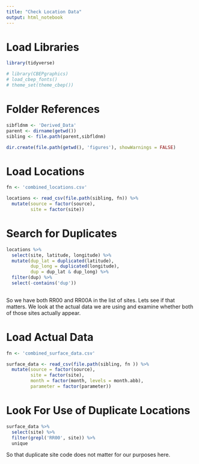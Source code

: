 ```yaml
---
title: "Check Location Data"
output: html_notebook
---
```


# Load Libraries
```r
library(tidyverse)

# library(CBEPgraphics)
# load_cbep_fonts()
# theme_set(theme_cbep())
```

# Folder References
```r
sibfldnm <- 'Derived_Data'
parent <- dirname(getwd())
sibling <- file.path(parent,sibfldnm)

dir.create(file.path(getwd(), 'figures'), showWarnings = FALSE)
```

# Load Locations
```r
fn <- 'combined_locations.csv'

locations <- read_csv(file.path(sibling, fn)) %>%
  mutate(source = factor(source), 
         site = factor(site))
```

# Search for Duplicates
```r
locations %>%
  select(site, latitude, longitude) %>%
  mutate(dup_lat = duplicated(latitude),
         dup_long = duplicated(longitude),
         dup = dup_lat & dup_long) %>%
  filter(dup) %>%
  select(-contains('dup'))
  
```
So we have both RR00 and RR00A in the list of sites.  Lets see if that matters.
We look at the actual data we are using and examine whether both of those sites
actually appear.

# Load Actual Data
```r
fn <- 'combined_surface_data.csv'

surface_data <- read_csv(file.path(sibling, fn )) %>%
  mutate(source = factor(source), 
         site = factor(site),
         month = factor(month, levels = month.abb),
         parameter = factor(parameter))
```

# Look For Use of Duplicate Locations
```r
surface_data %>% 
  select(site) %>%
  filter(grepl('RR00', site)) %>%
  unique
```

So that duplicate site code does not matter for our purposes here.